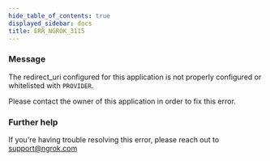 ```yaml
---
hide_table_of_contents: true
displayed_sidebar: docs
title: ERR_NGROK_3115
---
```


### Message

The redirect_uri configured for this application is not properly configured or whitelisted with `PROVIDER`.

Please contact the owner of this application in order to fix this error.

### Further help

If you're having trouble resolving this error, please reach out to [support@ngrok.com](mailto:support@ngrok.com?subject=Help%20with%20ERR_NGROK_3115)
